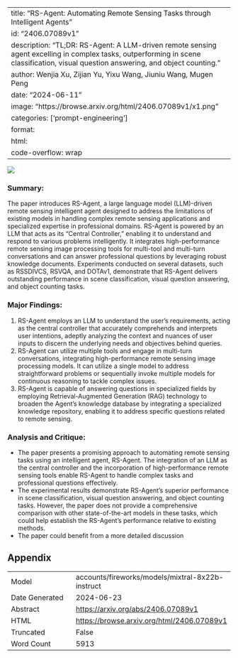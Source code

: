 
---
title: "RS-Agent: Automating Remote Sensing Tasks through Intelligent Agents"
id: "2406.07089v1"
description: "TL;DR: RS-Agent: A LLM-driven remote sensing agent excelling in complex tasks, outperforming in scene classification, visual question answering, and object counting."
author: Wenjia Xu, Zijian Yu, Yixu Wang, Jiuniu Wang, Mugen Peng
date: "2024-06-11"
image: "https://browse.arxiv.org/html/2406.07089v1/x1.png"
categories: ['prompt-engineering']
format:
  html:
    code-overflow: wrap
---

![](https://browse.arxiv.org/html/2406.07089v1/x1.png)

### Summary:

The paper introduces RS-Agent, a large language model (LLM)-driven remote sensing intelligent agent designed to address the limitations of existing models in handling complex remote sensing applications and specialized expertise in professional domains. RS-Agent is powered by an LLM that acts as its "Central Controller," enabling it to understand and respond to various problems intelligently. It integrates high-performance remote sensing image processing tools for multi-tool and multi-turn conversations and can answer professional questions by leveraging robust knowledge documents. Experiments conducted on several datasets, such as RSSDIVCS, RSVQA, and DOTAv1, demonstrate that RS-Agent delivers outstanding performance in scene classification, visual question answering, and object counting tasks.

### Major Findings:

1. RS-Agent employs an LLM to understand the user’s requirements, acting as the central controller that accurately comprehends and interprets user intentions, adeptly analyzing the context and nuances of user inputs to discern the underlying needs and objectives behind queries.
2. RS-Agent can utilize multiple tools and engage in multi-turn conversations, integrating high-performance remote sensing image processing models. It can utilize a single model to address straightforward problems or sequentially invoke multiple models for continuous reasoning to tackle complex issues.
3. RS-Agent is capable of answering questions in specialized fields by employing Retrieval-Augmented Generation (RAG) technology to broaden the Agent’s knowledge database by integrating a specialized knowledge repository, enabling it to address specific questions related to remote sensing.

### Analysis and Critique:

* The paper presents a promising approach to automating remote sensing tasks using an intelligent agent, RS-Agent. The integration of an LLM as the central controller and the incorporation of high-performance remote sensing tools enable RS-Agent to handle complex tasks and professional questions effectively.
* The experimental results demonstrate RS-Agent's superior performance in scene classification, visual question answering, and object counting tasks. However, the paper does not provide a comprehensive comparison with other state-of-the-art models in these tasks, which could help establish the RS-Agent's performance relative to existing methods.
* The paper could benefit from a more detailed discussion

## Appendix

|          |          |
|----------|----------|
| Model     | accounts/fireworks/models/mixtral-8x22b-instruct       |
| Date Generated     | 2024-06-23       |
| Abstract | [https://arxiv.org/abs/2406.07089v1](https://arxiv.org/abs/2406.07089v1)        |
| HTML     | [https://browse.arxiv.org/html/2406.07089v1](https://browse.arxiv.org/html/2406.07089v1)       |
| Truncated       | False       |
| Word Count       | 5913       |